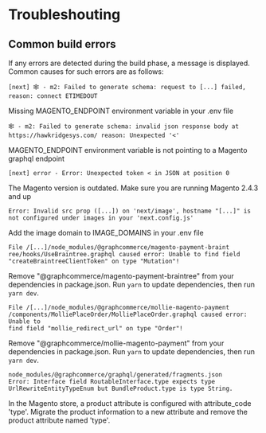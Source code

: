# Troubleshouting

## Common build errors

If any errors are detected during the build phase, a message is displayed.
Common causes for such errors are as follows:

```
[next] 🕸️ - m2: Failed to generate schema: request to [...] failed, reason: connect ETIMEDOUT
```

Missing MAGENTO_ENDPOINT environment variable in your .env file

```
🕸️ - m2: Failed to generate schema: invalid json response body at https://hawkridgesys.com/ reason: Unexpected '<'
```

MAGENTO_ENDPOINT environment variable is not pointing to a Magento graphql
endpoint

```
[next] error - Error: Unexpected token < in JSON at position 0
```

The Magento version is outdated. Make sure you are running Magento 2.4.3 and up

```
Error: Invalid src prop ([...]) on 'next/image', hostname "[...]" is not configured under images in your 'next.config.js'
```

Add the image domain to IMAGE_DOMAINS in your .env file

```
File /[...]/node_modules/@graphcommerce/magento-payment-braint
ree/hooks/UseBraintree.graphql caused error: Unable to find field "createBraintreeClientToken" on type "Mutation"!
```

Remove "@graphcommerce/magento-payment-braintree" from your dependencies in
package.json. Run `yarn` to update dependencies, then run `yarn dev`.

```
File /[...]/node_modules/@graphcommerce/mollie-magento-payment
/components/MolliePlaceOrder/MolliePlaceOrder.graphql caused error: Unable to
find field "mollie_redirect_url" on type "Order"!
```

Remove "@graphcommerce/mollie-magento-payment" from your dependencies in
package.json. Run `yarn` to update dependencies, then run `yarn dev`.

```
node_modules/@graphcommerce/graphql/generated/fragments.json
Error: Interface field RoutableInterface.type expects type UrlRewriteEntityTypeEnum but BundleProduct.type is type String.
```

In the Magento store, a product attribute is configured with attribute_code
'type'. Migrate the product information to a new attribute and remove the
product attribute named 'type'.
